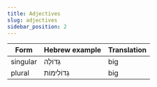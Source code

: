 ```yaml
---
title: Adjectives
slug: adjectives
sidebar_position: 2
---
```

|Form|Hebrew example|Translation|
|------|----------|-----------|
|singular| <HB> גְדוֹלֶה </HB>|big|
|plural|<HB> גְדוֹלִימוֹת </HB>|big|
